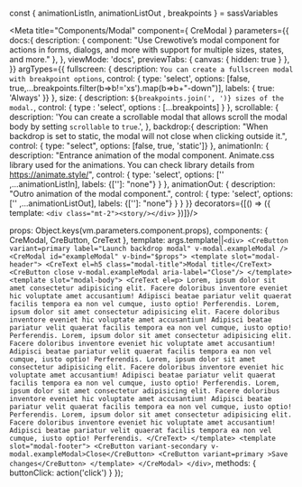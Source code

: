 

const { animationListIn, animationListOut , breakpoints } = sassVariables

<Meta title="Components/Modal" component={ CreModal }
  parameters={{
    docs:{
      description: {
        component: "Use Crewotive’s modal component for actions in forms, dialogs, and more with support for multiple sizes, states, and more."
      },
    },
    viewMode: 'docs',
    previewTabs: {
      canvas: { hidden: true }
    },
  }}
  argTypes={{
    fullscreen: {
      description: `You can create a fullscreen modal with breakpoint options`,
      control: { type: 'select', options: [false, true,...breakpoints.filter(b=>b!='xs').map(b=>b+"-down")], labels: { true: 'Always' }}
    },
    size: {
      description: `${breakpoints.join(', ')} sizes of the modal.`,
      control: { type : 'select', options : [...breakpoints] }
    },
    scrollable: {
      description: 'You can create a scrollable modal that allows scroll the modal body by setting `scrollable` to `true`.',
    },
    backdrop:{
      description: "When backdrop is set to static, the modal will not close when clicking outside it.",
      control: { type: "select", options: [false, true, 'static']}
    },
    animationIn: {
      description: "Entrance animation of the modal component. Animate.css library used for the animations. You can check library details from https://animate.style/",
      control: { type: 'select', options: ['' ,...animationListIn], labels: {['']: "none"} }
    },
    animationOut: {
      description: "Outro animation of the modal component.",
      control: { type: 'select', options: ['' ,...animationListOut], labels: {['']: "none"} }
    }
  }}
  decorators={[() => ({ template: `<div class="mt-2"><story/></div>` })]}/>

  props: Object.keys(vm.parameters.component.props),
  components: { CreModal, CreButton, CreText },
  template: args.template||`
    <div>
      <CreButton
        variant=primary
        label="Launch backdrop modal"
        v-modal.exampleModal
      />
      <CreModal id="exampleModal" v-bind="$props">
        <template slot="modal-header">
          <CreText el=h5 class="modal-title">Modal title</CreText>
          <CreButton close v-modal.exampleModal aria-label="Close"/>
        </template>
        <template slot="modal-body">
          <CreText el=p>
          Lorem, ipsum dolor sit amet consectetur adipisicing elit. Facere doloribus inventore eveniet hic voluptate amet accusantium! Adipisci beatae pariatur velit quaerat facilis tempora ea non vel cumque, iusto optio! Perferendis.
          Lorem, ipsum dolor sit amet consectetur adipisicing elit. Facere doloribus inventore eveniet hic voluptate amet accusantium! Adipisci beatae pariatur velit quaerat facilis tempora ea non vel cumque, iusto optio! Perferendis.
          Lorem, ipsum dolor sit amet consectetur adipisicing elit. Facere doloribus inventore eveniet hic voluptate amet accusantium! Adipisci beatae pariatur velit quaerat facilis tempora ea non vel cumque, iusto optio! Perferendis.
          Lorem, ipsum dolor sit amet consectetur adipisicing elit. Facere doloribus inventore eveniet hic voluptate amet accusantium! Adipisci beatae pariatur velit quaerat facilis tempora ea non vel cumque, iusto optio! Perferendis.
          Lorem, ipsum dolor sit amet consectetur adipisicing elit. Facere doloribus inventore eveniet hic voluptate amet accusantium! Adipisci beatae pariatur velit quaerat facilis tempora ea non vel cumque, iusto optio! Perferendis.
          Lorem, ipsum dolor sit amet consectetur adipisicing elit. Facere doloribus inventore eveniet hic voluptate amet accusantium! Adipisci beatae pariatur velit quaerat facilis tempora ea non vel cumque, iusto optio! Perferendis.
          </CreText>
        </template>
        <template slot="modal-footer">
          <CreButton variant-secondary v-modal.exampleModal>Close</CreButton>
          <CreButton variant=primary >Save changes</CreButton>
        </template>
      </CreModal>
    </div>
    `,
  methods: {
    buttonClick: action('click')
  }
});




<Title/>
<SubTitle/>
<Description/>

<div className="row">
  <div className="col">

  <p>
    To show modal by clicking any element you can just use <b>v-modal.ID</b> directive with element, like below
  </p>

  <Source
    language="html"
    code={`
  <CreButton
    variant=primary
    label="Launch backdrop modal"
    v-modal.exampleModal
  />

  <CreModal
    id="exampleModal"
  >...</CreModal>
  `}
  />

  <Canvas>
    <Story
      name="Modal"
      args={{
        animationIn: 'rollIn',
        animationOut: 'rollOut',
      }}
    >
    {Template.bind({})}
    </Story>
  </Canvas>

  </div>
  <div className="col">
    <ArgsTable story="Modal" />
  </div>
</div>

### SASS
#### Variables
```SCSS
$modal-inner-padding:               $spacer;

$modal-footer-margin-between:       .5rem;

$modal-dialog-margin:               .5rem;
$modal-dialog-margin-y-sm-up:       1.75rem;

$modal-title-line-height:           $line-height-base;

$modal-content-color:               null;
$modal-content-bg:                  $white;
$modal-content-border-color:        rgba($black, .2);
$modal-content-border-width:        $border-width;
$modal-content-border-radius:       $border-radius-lg;
$modal-content-inner-border-radius: subtract($modal-content-border-radius, $modal-content-border-width);
$modal-content-box-shadow-xs:       $box-shadow-sm;
$modal-content-box-shadow-sm-up:    $box-shadow;

$modal-backdrop-bg:                 $black;
$modal-backdrop-opacity:            .5;
$modal-header-border-color:         $border-color;
$modal-footer-border-color:         $modal-header-border-color;
$modal-header-border-width:         $modal-content-border-width;
$modal-footer-border-width:         $modal-header-border-width;
$modal-header-padding-y:            $modal-inner-padding;
$modal-header-padding-x:            $modal-inner-padding;
$modal-header-padding:              $modal-header-padding-y $modal-header-padding-x; // Keep this for backwards compatibility

$modal-xs:                          300px;
$modal-sm:                          500px;
$modal-md:                          800px;
$modal-lg:                          950px;
$modal-xl:                          1140px;

$modal-fade-transform:              translate(0, -50px);
$modal-show-transform:              none;
$modal-transition:                  transform .3s ease-out;
$modal-scale-transform:             scale(1.02);
```

<Stories/>